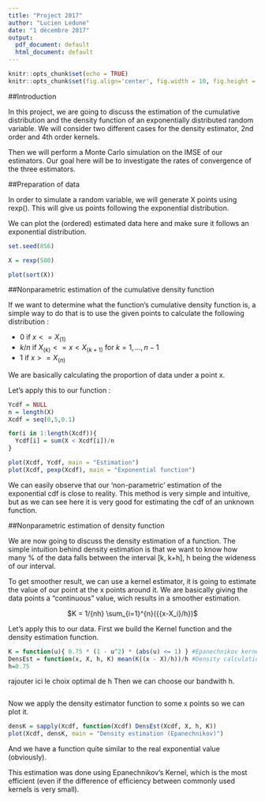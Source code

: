 ```yaml
---
title: "Project 2017"
author: "Lucien Ledune"
date: "1 décembre 2017"
output:
  pdf_document: default
  html_document: default
---
```


```r
knitr::opts_chunk$set(echo = TRUE)
knitr::opts_chunk$set(fig.align='center', fig.width = 10, fig.height = 5)

```

##Introduction 

In this project, we are going to discuss the estimation of the cumulative distribution and the density function of an exponentially distributed random variable. 
We will consider two different cases for the density estimator, 2nd order and 4th order kernels. 

Then we will perform a Monte Carlo simulation on the IMSE of our estimators. Our goal here will be to investigate the rates of convergence of the three estimators. 

##Preparation of data 

In order to simulate a random variable, we will generate X points using rexp(). This will give us points following the exponential distribution. 

We can plot the (ordered) estimated data here and make sure it follows an exponential distribution. 
```r
set.seed(856)

X = rexp(500)

plot(sort(X))
```

##Nonparametric estimation of the cumulative density function 

If we want to determine what the function's cumulative density function is, a simple way to do that is to use the given points to calculate the following distribution : 

* 0   if  $x <= X_{(1)}$
* $k/n$   if  $X_{(k)} <= x < X_{(k+1)}$ for $k = 1,...,n-1$
* 1 if   $x  >= X_{(n)}$

We are basically calculating the proportion of data under a point x. 

Let's apply this to our function : 

```r
Ycdf = NULL
n = length(X)
Xcdf = seq(0,5,0.1)

for(i in 1:length(Xcdf)){
  Ycdf[i] = sum(X < Xcdf[i])/n
}

plot(Xcdf, Ycdf, main = "Estimation")
plot(Xcdf, pexp(Xcdf), main = "Exponential function")
```

We can easily observe that our 'non-parametric' estimation of the exponential cdf is close to reality. This method is very simple and intuitive, but as we can see here it is very good for estimating the cdf of an unknown function. 

##Nonparametric estimation of density function

We are now going to discuss the density estimation of a function. The simple intuition behind density estimation is that we want to know how many % of the data falls between the interval [k, k+h], h being the wideness of our interval.  

To get smoother result, we can use a kernel estimator, it is going to estimate the value of our point at the x points around it. We are basically giving the data points a "continuous" value, wich results in a smoother estimation. 

<center>$K = 1/{nh} \sum_{i=1}^{n}({{x-X_i}/h})$</center>

Let's apply this to our data. 
First we build the Kernel function and the density estimation function. 

```r
K = function(u){ 0.75 * (1 - u^2) * (abs(u) <= 1) } #Epanechnikov kernel
DensEst = function(x, X, h, K) mean(K((x - X)/h))/h #Density calculation 
h=0.75

```
rajouter ici le choix optimal de h
Then we can choose our bandwith h. 
```r

```

Now we apply the density estimator function to some x points so we can plot it. 
```r
densK = sapply(Xcdf, function(Xcdf) DensEst(Xcdf, X, h, K))
plot(Xcdf, densK, main = "Density estimation (Epanechnikov)")

```
And we have a function quite similar to the real exponential value (obviously). 

This estimation was done using Epanechnikov's Kernel, which is the most efficient (even if the difference of efficiency between commonly used kernels is very small). 


